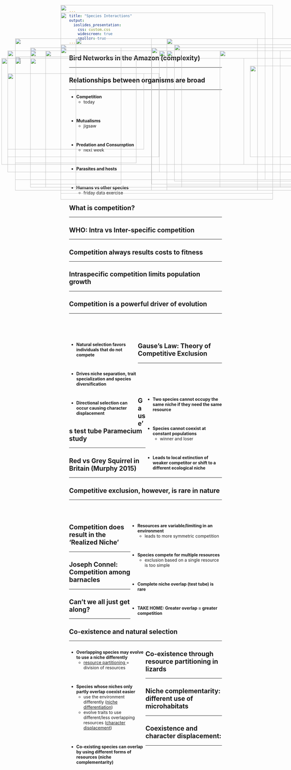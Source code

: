 ```yaml
---
title: "Species Interactions"
output: 
  ioslides_presentation:
    css: custom.css
    widescreen: true
    smaller: true
---
```


##

<IMG STYLE="position:absolute; TOP:75px; LEFT:200px; WIDTH:675px; HEIGHT:550px" SRC="images/crop_interaction.png">

## Bird Networks in the Amazon (complexity)
<hr>
<IMG STYLE="position:absolute; TOP:225px; LEFT:100px; WIDTH:900px; HEIGHT:350px" SRC="images/birds_network.jpg">

## Relationships between organisms are broad
<hr>

* **Competition**
    + today

<br/>

* **Mutualisms**
    + jigsaw

<br/>

* **Predation and Consumption**
    + next week

<br/>

* **Parasites and hosts**

<br/>

* **Humans vs other species**
    + friday data exercise
    

<IMG STYLE="position:absolute; TOP:200px; LEFT:550px; WIDTH:500px; HEIGHT:400px" SRC="images/interspecific_comp.jpg">

## What is competition?
<hr>

<IMG STYLE="position:absolute; TOP:220px; LEFT:50px; WIDTH:400px; HEIGHT:350px" SRC="images/comp_bird.jpg">

<IMG STYLE="position:absolute; TOP:200px; LEFT:525px; WIDTH:500px; HEIGHT:400px" SRC="images/niche1.jpg">

## WHO: Intra vs Inter-specific competition
<hr>

<IMG STYLE="position:absolute; TOP:200px; LEFT:150px; WIDTH:450px; HEIGHT:450px" SRC="images/flamingos.jpg">

<IMG STYLE="position:absolute; TOP:200px; LEFT:725px; WIDTH:200px; HEIGHT:450px" SRC="images/stranglerfig.jpg">

## Competition always results costs to fitness
<hr>

<IMG STYLE="position:absolute; TOP:200px; LEFT:25px; WIDTH:1000px; HEIGHT:400px" SRC="images/fitness.png">

## Intraspecific competition limits population growth
<hr>

<IMG STYLE="position:absolute; TOP:225px; LEFT:50px; WIDTH:1000px; HEIGHT:400px" SRC="images/density.png">

## Competition is a powerful driver of evolution
<hr>
<br/>
<br/>
<br/>

<div style="float: left; width: 45%;">

* **Natural selection favors individuals that do not compete**

<br/>

* **Drives niche separation, trait specialization and species diversification**

<br/>


* **Directional selection can occur causing character displacement**

</div>

<IMG STYLE="position:absolute; TOP:160px; LEFT:550px; WIDTH:500px; HEIGHT:486px" SRC="images/characterdisp.png">

##

<IMG STYLE="position:absolute; TOP:50px; LEFT:200px; WIDTH:700px; HEIGHT:600px" SRC="images/characterdisp2.png">

## Gause's Law: Theory of Competitive Exclusion
<hr>
<br/>
<br/>
<br/>
<br/>

<div style="float: right; width: 50%;">

* **Two species cannot occupy the same niche if they need the same resource**

<br/>

* **Species cannot coexist at constant populations**
    + winner and loser

<br/>

* **Leads to local extinction of weaker competitor or shift to a different ecological niche**


</div>

<IMG STYLE="position:absolute; TOP:275px; LEFT:25px; WIDTH:500px; HEIGHT:275px" SRC="images/gause.png">

## Gause's test tube Paramecium study
<hr>

<IMG STYLE="position:absolute; TOP:225px; LEFT:5px; WIDTH:800px; HEIGHT:350px" SRC="images/competitive_exclusion.png">

<IMG STYLE="position:absolute; TOP:250px; LEFT:825px; WIDTH:250px; HEIGHT:300px" SRC="images/parmecium.png">

## Red vs Grey Squirrel in Britain (Murphy 2015)
<hr>

<IMG STYLE="position:absolute; TOP:160px; LEFT:50px; WIDTH:450px; HEIGHT:500px" SRC="images/sqmap.jpg">

<IMG STYLE="position:absolute; TOP:160px; LEFT:550px; WIDTH:450px; HEIGHT:500px" SRC="images/sqmap3.jpg">

## Competitive exclusion, however, is rare in nature
<hr>
<br/>
<br/>

<div style="float: right; width: 60%;">

* **Resources are variable/limiting in an environment**
    + leads to more symmetric competition

<br/>

* **Species compete for multiple resources**
    + exclusion based on a single resource is too simple

<br/>

* **Complete niche overlap (test tube) is rare** 

<br/>

* **TAKE HOME: Greater overlap = greater competition**
 
</div>

<IMG STYLE="position:absolute; TOP:190px; LEFT:100px; WIDTH:300px; HEIGHT:450px" SRC="images/squirrel.jpg">

## Competition does result in the 'Realized Niche'
<hr>

<IMG STYLE="position:absolute; TOP:200px; LEFT:100px; WIDTH:900px; HEIGHT:450px" SRC="images/niches.jpg">

## Joseph Connel: Competition among barnacles
<hr>

<IMG STYLE="position:absolute; TOP:180px; LEFT:200px; WIDTH:700px; HEIGHT:490px" SRC="images/barnacles.jpg">

## Can't we all just get along?
<hr>

<IMG STYLE="position:absolute; TOP:275px; LEFT:25px; WIDTH:450px; HEIGHT:250px" SRC="images/lions.jpg">

<IMG STYLE="position:absolute; TOP:190px; LEFT:500px; WIDTH:600px; HEIGHT:450px" SRC="images/lions2.png">


## Co-existence and natural selection
<hr>

<div style="float: left; width: 50%;">

* **Overlapping species may evolve to use a niche differently**
    + <ins>resource partitioning</ins> = division of resources

<br/>

* **Species whose niches only partly overlap coexist easier**
    + use the environment differently (<ins>niche differentiation</ins>)
    + evolve traits to use different/less overlapping resources (<ins>character displacement</ins>)

<br/>

* **Co-existing species can overlap by using different forms of resources (niche complementarity)**

</div>

<IMG STYLE="position:absolute; TOP:180px; LEFT:575px; WIDTH:475px; HEIGHT:450px" SRC="images/lions3.jpg">

<!-- ## Co-existence through resource partitioning in birds -->
<!-- <hr> -->

<!-- <IMG STYLE="position:absolute; TOP:200px; LEFT:15px; WIDTH:450px; HEIGHT:450px" SRC="images/warbler.jpeg"> -->

<!-- <IMG STYLE="position:absolute; TOP:250px; LEFT:500px; WIDTH:600px; HEIGHT:300px" SRC="images/birds_resource.jpg"> -->

## Co-existence through resource partitioning in lizards
<hr>

<IMG STYLE="position:absolute; TOP:190px; LEFT:200px; WIDTH:700px; HEIGHT:500px" SRC="images/anoles.png">

## Niche complementarity: different use of microhabitats
<hr>

<IMG STYLE="position:absolute; TOP:190px; LEFT:200px; WIDTH:700px; HEIGHT:500px" SRC="images/niche_comp.png">

## Coexistence and character displacement: 
<hr>

<!-- <IMG STYLE="position:absolute; TOP:250px; LEFT:25px; WIDTH:650px; HEIGHT:325px" SRC="images/char_dis3.png"> -->

<!-- <IMG STYLE="position:absolute; TOP:190px; LEFT:750px; WIDTH:325px; HEIGHT:450px" SRC="images/beaks.jpg"> -->

<!-- ##  -->

<IMG STYLE="position:absolute; TOP:160px; LEFT:250px; WIDTH:600px; HEIGHT:500px" SRC="images/cicada_displace.png">

